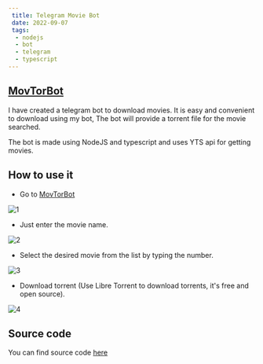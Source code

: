 ```yaml
---
 title: Telegram Movie Bot
 date: 2022-09-07
 tags:
  - nodejs
  - bot
  - telegram
  - typescript 
---
```




## [MovTorBot](https://t.me/m1_2022_bot)

I have created a telegram bot to download movies. It is easy and convenient to download using my
bot, The bot will provide a torrent file for the movie searched. 

The bot is made using NodeJS and typescript and uses YTS api for getting movies.

## How to use it

* Go to [MovTorBot](https://t.me/m1_2022_bot)
    
![1](./1.jpeg)

* Just enter the movie name.

![2](./3.jpeg)

* Select the desired movie from the list by typing the number.

![3](./5.jpeg)

* Download torrent (Use Libre Torrent to download torrents, it's free and open source).

![4](./6.jpeg)


## Source code

You can find source code [here](https://github.com/superRaptor911/TelegramMovieBot)

<ViewCount/>

